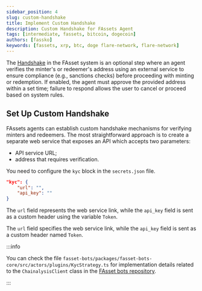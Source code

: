 ```yaml
---
sidebar_position: 4
slug: custom-handshake
title: Implement Custom Handshake
description: Custom Handshake for FAssets Agent
tags: [intermediate, fassets, bitcoin, dogecoin]
authors: [fassko]
keywords: [fassets, xrp, btc, doge flare-network, flare-network]
---
```


The [Handshake](/fassets/minting#handshake) in the FAsset system is an optional step where an agent verifies the minter's or redeemer's address using an external service to ensure compliance (e.g., sanctions checks) before proceeding with minting or redemption. If enabled, the agent must approve the provided address within a set time; failure to respond allows the user to cancel or proceed based on system rules.

## Set Up Custom Handshake

FAssets agents can establish custom handshake mechanisms for verifying minters and redeemers. The most straightforward approach is to create a separate web service that exposes an API which accepts two parameters:

* API service URL;
* address that requires verification.

You need to configure the `kyc` block in the `secrets.json` file.

```json
"kyc": {
    "url": "",
    "api_key": ""
}
```

The `url` field represents the web service link, while the `api_key` field is sent as a custom header using the variable `Token`.

The `url` field specifies the web service link, while the `api_key` field is sent as a custom header named `Token`.

:::info

You can check the file `fasset-bots/packages/fasset-bots-core/src/actors/plugins/KycStrategy.ts` for implementation details related to the `ChainalysisClient` class in the [FAsset bots repository](https://github.com/flare-labs-ltd/fasset-bots).

:::